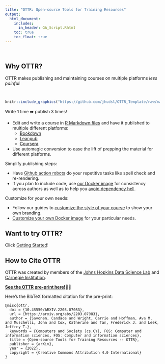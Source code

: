 ```yaml
---
title: "OTTR: Open-source Tools for Training Resources"
output:
  html_document:
    includes:
      in_header: GA_Script.Rhtml
    toc: true
    toc_float: true
---
```

<div class = "banner_color">
  <br>           
</div>

## Why OTTR?

<div class = "banner_color">
OTTR makes publishing and maintaining courses on multiple platforms _less painful_!  
</div>

<br>

```r
knitr::include_graphics("https://github.com/jhudsl/OTTR_Template/raw/main/resources/screenshots/OTTR_Robot_Image.png")
```

<div class = "banner_color">
Write 1 time ➡️ publish 3 times!  
</div>

- Edit and write a course in [R Markdown files](https://rmarkdown.rstudio.com/) and have it published to multiple different platforms:  
  - [Bookdown](https://bookdown.org/)
  - [Leanpub](https://leanpub.com/bookstore?type=course)  
  - [Coursera](https://www.coursera.org/)  
- Use automagic conversion to ease the lift of prepping the material for different platforms.
<br>

<div class = "banner_color">
Simplify publishing steps:  
</div>

- Have [Github action robots](./getting_started.html) do your repetitive tasks like spell check and re-rendering.
- If you plan to include code, use [our Docker image](https://hub.docker.com/repository/docker/jhudsl/course_template) for consistency across authors as well as to help you [avoid dependency hell](https://en.wikipedia.org/wiki/Dependency_hell).  

<div class = "banner_color">
Customize for your own needs:  
</div>
- Follow our guides to [customize the style of your course](./customize-style.html) to show your own branding.
- [Customize your own Docker image](./customize-docker.html) for your particular needs.

## Want to try OTTR?

Click [Getting Started](./getting_started.html)!

## How to Cite OTTR

OTTR was created by members of the [Johns Hopkins Data Science Lab](https://jhudatascience.org/index.html) and [Carnegie Institution](https://carnegiescience.edu/).

**[See the OTTR pre-print here!](https://arxiv.org/abs/2203.07083)📝👀**

Here's the BibTeX formatted citation for the pre-print:
```
@misc{ottr,
  doi = {10.48550/ARXIV.2203.07083},
  url = {https://arxiv.org/abs/2203.07083},
  author = {Savonen, Candace and Wright, Carrie and Hoffman, Ava M. and Muschelli, John and Cox, Katherine and Tan, Frederick J. and Leek, Jeffrey T.},
  keywords = {Computers and Society (cs.CY), FOS: Computer and information sciences, FOS: Computer and information sciences},
  title = {Open-source Tools for Training Resources -- OTTR},
  publisher = {arXiv},
  year = {2022},
  copyright = {Creative Commons Attribution 4.0 International}
}
```
